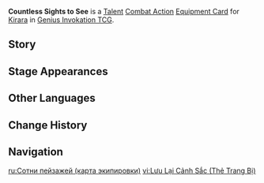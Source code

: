 {{About|the [[Genius Invokation TCG]] Equipment Card|[[Kirara]]'s Constellation 6|Countless Sights to See}}
{{Genius Invokation TCG Infobox
|title     = Countless Sights to See
|id        = 217071
|image     = Countless Sights to See Equipment Card.png
|type      = Equipment Card
|group     = Talent;Combat Action
|character = Kirara
|skill     = Meow-teor Kick
|effect    = '''Combat Action''': When your active character is '''Kirara''', equip this card.<br>After Kirara equips this card, immediately use '''[[Meow-teor Kick (Character Card Skill)|Meow-teor Kick]]''' once.<br>When your Kirara who has this card equipped is the active character, spend 1 less Elemental Die when switching characters. (Once per Round)
|matching  = 3
|element   = Dendro
|source1   = Achieve victory within 6 Rounds in [[Genius Invokation TCG/Stage/Kirara/Friendly Fracas|Friendly Fracas (Kirara)]]
|source2   = Win with less than 2 characters defeated in [[Genius Invokation TCG/Stage/Kirara/Friendly Fracas|Friendly Fracas (Kirara)]]
}}
'''Countless Sights to See''' is a [[Talent Card|Talent]] [[Combat Action Card|Combat Action]] [[Equipment Card]] for [[Kirara (Character Card)|Kirara]] in [[Genius Invokation TCG]].

==Story==
{{Description|"Service with a smile!"|title=Kirara: Countless Sights to See}}

==Stage Appearances==
{{Genius Invokation TCG Stage Appearances}}

==Other Languages==
{{Other Languages|Countless Sights to See}}

==Change History==
{{Change History|4.5}}

==Navigation==
{{Genius Invokation TCG Navbox|Equipment Card}}

[[ru:Сотни пейзажей (карта экипировки)]]
[[vi:Lưu Lại Cảnh Sắc (Thẻ Trang Bị)]]